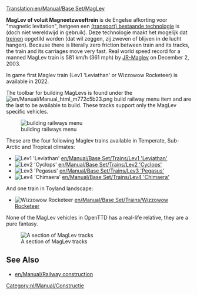 [[Translation:en/Manual/Base Set/MagLev]]
{{nl/Manual/Base Set/Typen spoorweg}}

'''MagLev of voluit Magneetzweeftrein''' is de Engelse afkorting voor "magnetic levitation", hetgeen een [https://www.wikipedia.org/wiki/Maglev (transport) bestaande technologie] is (doch niet wereldwijd in gebruik). Deze technologie maakt het mogelijk dat [[nl/Manual/Treinen|treinen]] opgetild worden (dat wil zeggen, zij zweven of blijven in de lucht hangen). Because there is literally zero friction between train and its tracks, the train and its carriages move very fast. Real world speed record for a manned MagLev train is 581 km/h (361 mph) by [https://www.wikipedia.org/wiki/JR-Maglev JR-Maglev] on December 2, 2003.

In game first Maglev train (Lev1 'Leviathan' or Wizzowow Rocketeer) is available in 2022.

The toolbar for building MagLevs is found under the [[File:en/Manual/Manual html m772c5b23.png]] build railway menu item and are the last to be available to build. These tracks support only the MagLev specific vehicles.

[[File:en/Manual/Openttd-rail1.png|none|building railways menu]]

These are the four following Maglev trains available in Temperate, Sub-Arctic and Tropical climates:
*[[File:en/Manual/Base Set/Trains/Lev1leviathan.png|Lev1 'Leviathan']] [[en/Manual/Base Set/Trains/Lev1 'Leviathan']]
*[[File:en/Manual/Base Set/Trains/Lev2cyclops.png|Lev2 'Cyclops']] [[en/Manual/Base Set/Trains/Lev2 'Cyclops']]
*[[File:en/Manual/Base Set/Trains/Lev3pegasus.png|Lev3 'Pegasus']] [[en/Manual/Base Set/Trains/Lev3 'Pegasus']]
*[[File:en/Manual/Base Set/Trains/Lev4chimaerarhead.png|Lev4 'Chimaera']] [[en/Manual/Base Set/Trains/Lev4 'Chimaera']]
And one train in Toyland landscape:
*[[File:en/Manual/Base Set/Trains/Wizzowowrocketeer.png|Wizzowow Rocketeer]] [[en/Manual/Base Set/Trains/Wizzowow Rocketeer]]

None of the MagLev vehicles in OpenTTD has a real-life relative, they are a pure fantasy.

[[File:en/Manual/Base Set/MaglevTemp.png|none|frame|A section of MagLev tracks]]

==See Also==
*[[en/Manual/Railway construction]]

[[Category:nl/Manual/Constructie]]